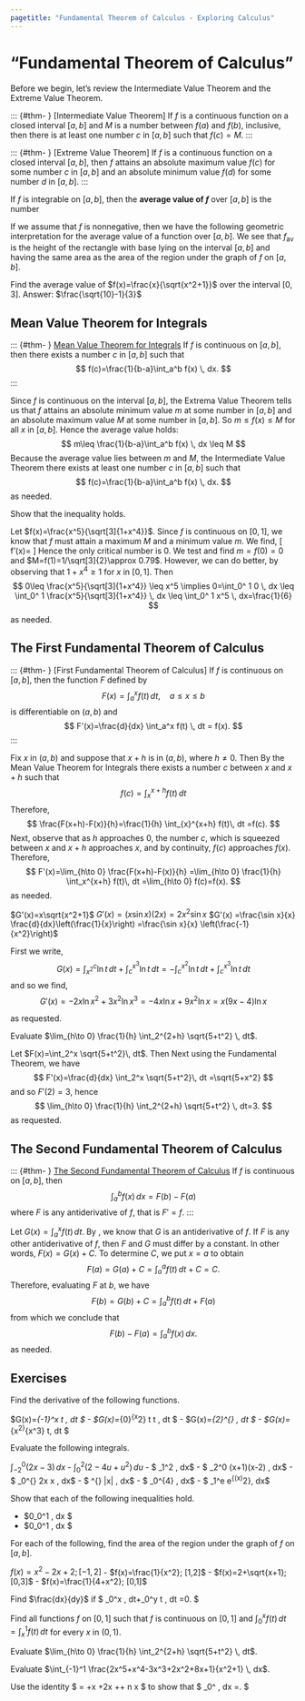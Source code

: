 ```yaml
---
pagetitle: "Fundamental Theorem of Calculus - Exploring Calculus"
---
```

# "Fundamental Theorem of Calculus"

Before we begin, let's review the Intermediate Value Theorem and the Extreme Value Theorem. 

::: {#thm- } [Intermediate Value Theorem]
If $f$ is a continuous function on a closed interval $[a,b]$ and $M$ is a number between $f(a)$ and $f(b)$, inclusive, then there is at least one number $c$ in $[a,b]$ such that $f(c)=M$. 
::: 

::: {#thm- } [Extreme Value Theorem]
If $f$ is a continuous function on a  closed interval $[a,b]$, then $f$ attains an absolute maximum value $f(c)$ for some number $c$ in $[a,b]$ and an absolute minimum value $f(d)$ for some number $d$ in $[a,b]$. 
::: 

::: {#def- } 
If $f$ is integrable on $[a,b]$, then the \index{average value of $f$} **average value of $f$**  over $[a,b]$ is the number 
\begin{equation}
f_{\text{av}}=\frac{1}{b-a} \int_a^b f(x) \, dx.
\end{equation}
::: 

If we assume that $f$ is nonnegative, then we have the following geometric interpretation for the average value of a function over $[a,b]$. 
We see that $f_{\text{av}}$ is the height of the rectangle with base lying on the interval $[a,b]$ and having the same area as the area of the region under the graph of $f$ on $[a,b]$. 

\begin{figure}[hbt]
\centering
\includegraphics[width=230pt]{_includes/aveval.png}
\caption{The area of the rectangle is $(b-a) f_{\text{av}}=\int_a^b f(x)\, dx=$ area of the region under the graph of $f$.}
\label{fig:}
\end{figure} 

::: {#exm- } 
Find the average value of $f(x)=\frac{x}{\sqrt{x^2+1}}$ over the interval $[0,3]$.
Answer: $\frac{\sqrt{10}-1}{3}$
::: 



## Mean Value Theorem for Integrals


::: {#thm- } [Mean Value Theorem for Integrals]
If $f$ is continuous on $[a,b]$, then there exists a number $c$ in $[a,b]$ such that 
$$
f(c)=\frac{1}{b-a}\int_a^b f(x) \, dx.
$$
::: 

::: {.proof }
Since $f$ is continuous on the interval $[a,b]$, the Extrema Value Theorem tells us that $f$ attains an absolute minimum value $m$ at some number in $[a,b]$  and an absolute maximum value $M$ at some number in $[a,b]$. 
So $m\leq f(x) \leq M$ for all $x$ in $[a,b]$.
Hence the average value holds:
$$
m\leq \frac{1}{b-a}\int_a^b f(x) \, dx \leq M
$$
Because the average value lies between $m$ and $M$, the Intermediate Value Theorem there exists at least one number $c$ in $[a,b]$ such that 
$$
f(c)=\frac{1}{b-a}\int_a^b f(x) \, dx.
$$
as needed.
::: 

::: {#exm- } 
Show that the inequality
\begin{equation}
0\leq \int_0^1 \frac{x^5}{\sqrt[3]{1+x^4}}\, dx \leq \frac{1}{6}
\end{equation}
holds.
::: 

::: {.solution }
Let $f(x)=\frac{x^5}{\sqrt[3]{1+x^4}}$.
Since $f$ is continuous on $[0,1]$, we know that $f$ must attain a maximum $M$ and a minimum value $m$. 
We find, 
\[
f'(x)=
\frac{x^4(19 x^4+15)}{3(x^4+1)^{2/3}}
\]
Hence the only critical number is $0$.
We test and find $m=f(0)=0$ and $M=f(1)=1/\sqrt[3]{2}\approx 0.79$.
However, we can do better, by observing that $1+x^4\geq 1$ for $x$ in $[0,1]$.
Then 
$$
0\leq \frac{x^5}{\sqrt[3]{1+x^4}} \leq x^5 \implies 
0=\int_0^ 1 0 \, dx \leq \int_0^ 1  \frac{x^5}{\sqrt[3]{1+x^4}} \, dx  \leq \int_0^ 1  x^5 \, dx=\frac{1}{6}
$$
as needed. 
::: 

## The First Fundamental Theorem of Calculus

::: {#thm- } [First Fundamental Theorem of Calculus]
\label{thm2}
If $f$ is continuous on $[a,b]$, then the function $F$ defined by 
$$F(x)=\int_a^x f(t) \, dt, \quad 
a\leq x \leq b
$$
is differentiable on $(a,b)$ and 
$$
F'(x)=\frac{d}{dx} \int_a^x f(t) \, dt = f(x).
$$
::: 

::: {.proof }
Fix $x$ in $(a,b)$ and suppose that $x+h$ is in $(a,b)$, where $h\neq 0$.
Then 
\begin{align*}
F(x+h)-F(x)
& =\int_a^{x+h} f(t) \, dt -\int_a^x f(t)\, dt  \\
& = \int_a^x f(t)\, dt +\int_x^{x+h} f(t)\, dt -\int_a^x f(t)\, dt \\
& =\int_x^{x+h} f(t)\, dt.
\end{align*}
By the Mean Value Theorem for Integrals there exists a number $c$ between $x$ and $x+h$ such that 
$$
f(c)=\int_x^{x+h} f(t)\, dt 
$$ 
Therefore, 
$$
\frac{F(x+h)-F(x)}{h}=\frac{1}{h} \int_{x}^{x+h} f(t)\, dt =f(c).
$$
Next, observe that as $h$ approaches $0$, the number $c$, which is squeezed between $x$ and $x+h$ approaches $x$, and by continuity, $f(c)$ approaches $f(x)$.
Therefore,
$$
F'(x)=\lim_{h\to 0} \frac{F(x+h)-F(x)}{h} =\lim_{h\to 0} \frac{1}{h} \int_x^{x+h} f(t)\, dt =\lim_{h\to 0} f(c)=f(x).
$$
as needed.
::: 

\noindent
\begin{minipage}[c]{\textwidth}
::: {#exm- } 
Find the derivative of the following functions. 
 
\item 
$G(x)=\int_{-1}^x t \sqrt{t^2+1} \, dt $
- $G(x)=\int_{0}^{x^2} t \sin t \, dt $
- $G(x)=\int_{2}^{\sqrt{x}} \frac{\sin t}{t} \, dt $
- $G(x)=\int_{x^2}^{x^3} \ln t\, dt $, $x>0$
 
::: 
\end{minipage}

::: {.solution }
 
\item[(a)]
$G'(x)=x\sqrt{x^2+1}$
\item[(b)]
$G'(x)=(x\sin x) (2x)=2x^2\sin x$
\item[(c)]
$G'(x)
=\frac{\sin x}{x} \frac{d}{dx}\left(\frac{1}{x}\right)
=\frac{\sin x}{x} \left(\frac{-1}{x^2}\right)
$
\item[(d)]
First we write,
$$
G(x)=\int_{x^2}^c \ln t\, dt +\int_c^{x^3} \ln t\, dt 
= -\int_{c}^{x^2} \ln t\, dt +\int_c^{x^3} \ln t\, dt 
$$ 
and so we find, 
$$
G'(x)
= - 2x \ln x^2 +3x^2\ln x^3 
= -4x \ln x+9 x^2\ln x 
=x(9x-4) \ln x
$$
 
as requested.
::: 

::: {#exm- } 
Evaluate $\lim_{h\to 0} \frac{1}{h} \int_2^{2+h} \sqrt{5+t^2} \, dt$.
::: 

::: {.solution }
Let $F(x)=\int_2^x \sqrt{5+t^2}\, dt$.
Then 
\begin{align*}
F'(2)
& =\lim_{h\to 0} \frac{F(2+h)-F(2)}{h} \\
& =\lim_{h\to 0} \frac{\int_0^{2+h} \sqrt{5+t^2}\, dt -\int_0^2 \sqrt{5+t^2}\, dt}{h}  \\
& =\lim_{h\to 0} \frac{\int_2^{2+h} \sqrt{5+t^2}\, dt }{h}.
\end{align*}
Next using the Fundamental Theorem, we have
$$
F'(x)=\frac{d}{dx} \int_2^x \sqrt{5+t^2}\, dt =\sqrt{5+x^2}
$$
and so $F'(2)=3$, hence
$$
\lim_{h\to 0} \frac{1}{h} \int_2^{2+h} \sqrt{5+t^2} \, dt=3.
$$
as requested. 
::: 



## The Second Fundamental Theorem of Calculus

::: {#thm- } [The Second Fundamental Theorem of Calculus]
If $f$ is continuous on $[a,b]$, then 
$$
\int_a^b f(x) \, dx=F(b)-F(a)
$$
where $F$ is any antiderivative of $f$, that is $F'=f$. 
::: 

::: {.proof }
Let $G(x)=\int_a^x f(t)\, dt$.
By \ref{thm2}, we know that $G$ is an antiderivative of $f$.
If $F$ is any other antiderivative of $f$, then $F$ and $G$ must differ by a constant.
In other words, $F(x)=G(x)+C$.
To determine $C$, we put $x=a$ to obtain
$$
F(a)=G(a)+C=\int_a^a f(t)\, dt +C=C.
$$
Therefore, evaluating $F$ at $b$, we have 
$$
F(b)=G(b)+C=\int_a^b f(t)\, dt +F(a)
$$
from which we conclude that
$$
F(b)-F(a)=\int_a^b f(x) \, dx.
$$
as needed. 
::: 

\noindent
\begin{minipage}[c]{\textwidth}
::: {#exm- } 
Evaluate the following integrals.
 
\item 
$\int_{-2}^0 (2x-3)\, dx$
- $\int_{0}^2 (2-4u+u^2)\, du$
- $ \int_1^2 \frac{3x^4-2x^2+1}{2x^2} \, dx$
- $ \int_2^0 \sqrt{x}(x+1)(x-2) \, dx$
- $ \int_0^{\pi} \sin 2x \cos x \, dx$
- $ \int_0^{\pi}  |\cos x| \, dx$
- $ \int _0^{4\sqrt{3}} \frac{1}{x^2+16}\, dx$
- $ \int _1^e \frac{\ln x}{x} e^{(\ln x)^2}\, dx$
 
::: 
\end{minipage}


## Exercises

::: {#exr- } 
Find the derivative of the following functions. 
 
\item 
$G(x)=\int_{-1}^x t \sqrt{t^2+1} \, dt $
- $G(x)=\int_{0}^{x^2} t \sin t \, dt $
- $G(x)=\int_{2}^{\sqrt{x}} \frac{\sin t}{t} \, dt $
- $G(x)=\int_{x^2}^{x^3} \ln t\, dt $
 
::: 

::: {#exr- } 
Evaluate the following integrals.
 
\item 
$\int_{-2}^0 (2x-3)\, dx$
- $\int_{0}^2 (2-4u+u^2)\, du$
- $ \int_1^2 \frac{3x^4-2x^2+1}{2x^2} \, dx$
- $ \int_2^0 \sqrt{x}(x+1)(x-2) \, dx$
- $ \int_0^{\pi} \sin 2x \cos x \, dx$
- $ \int0^{\pi}  |\cos x| \, dx$
- $ \int _0^{4\sqrt{3}} \frac{1}{x^2+16}\, dx$
- $ \int _1^e \frac{\ln x}{x} e^{(\ln x)^2}\, dx$
 
::: 

::: {#exr- } 
Show that each of the following inequalities hold.
 
- $0\leq \int_0^1 \frac{x^5}{\sqrt[3]{1+x^4}}\, dx \leq \frac{1}{6} $
- $0\leq \int_0^1 \frac{1}{\sqrt{4-3x+x^2}}\, dx \leq \frac{2}{3} $
 
::: 

::: {#exr- } 
For each of the following, find the area of the region under the graph of $f$ on $[a,b]$.
 
\item 
$f(x)=x^2-2x+2; [-1,2]$
- $f(x)=\frac{1}{x^2}; [1,2]$
- $f(x)=2+\sqrt{x+1}; [0,3]$
- $f(x)=\frac{1}{4+x^2}; [0,1]$
 
::: 

::: {#exr- } 
Find $\frac{dx}{dy}$ if 
$
\int_0^x \sqrt{3+2\cos t} \, dt+\int_0^y \sin t \, dt =0.
$
::: 

::: {#exr- } 
Find all functions $f$ on $[0,1]$ such that $f$ is continuous on $[0,1]$ and 
$\int_0^x f(t) \, dt = \int_x^1 f(t)\, dt$ for every $x$ in $(0,1)$.
::: 

::: {#exr- } 
Evaluate $\lim_{h\to 0} \frac{1}{h} \int_2^{2+h} \sqrt{5+t^2} \, dt$.
::: 

::: {#exr- } 
Evaluate $\int_{-1}^1 \frac{2x^5+x^4-3x^3+2x^2+8x+1}{x^2+1} \, dx$.
::: 

::: {#exr- } 
Use the identity 
$
\frac{x \sin\left(n+\frac{1}{2}\right)}{2\sin \frac{x}{2}} = 
\frac{1}{2} +\cos x +\cos 2x +\cdots + \cos n x
$
to show that 
$
\int_0^\pi \frac{x \sin\left(n+\frac{1}{2}\right)}{2\sin \frac{x}{2}} \, dx =\pi. 
$
::: 





